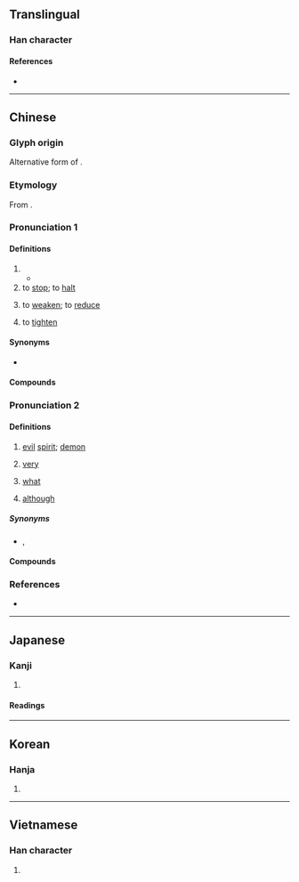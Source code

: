 {{character info}}
==Translingual==

===Han character===
{{Han char|rn=86|rad=火|as=09|sn=13|four=28334|canj=NKF|ids=⿱⿰刍攵灬}}

====References====
* {{Han ref|kx=0677.180|dkj=19210|dj=1088.060|hdz=32221.040|uh=715E|ud=29022|bh=B7D9|bd=47065}}

----

==Chinese==
{{zh-forms}}

===Glyph origin===
{{Han etym}}
Alternative form of {{l|zh|殺}}.

===Etymology===
From {{zh-l|殺}}.

<!--
|h=pfs=sat/so̍t
|mn=soah/sat
|mn_note=soah - vernacular; sat - literary
-->{{attention|zh|[05:11, 30 July 2018 (UTC)]}}

===Pronunciation 1===
{{zh-pron
|m=shā
|c=saat3
|h=pfs=so̍t
|md=sák
|mn=soah
|mc=y
|oc=y
|cat=v
}}

====Definitions====
{{zh-hanzi}}

# {{zh-alt-form|殺|to [[kill]]}}
#* {{zh-x|秋 風 秋 雨 愁 煞{shā} 人|Autumn wind, autumn rain – they make one '''die''' of sorrow.|ref='''1907''', last written words of 秋瑾 {{w|Qiu Jin}} before her beheading}}
# to [[stop]]; to [[halt]]
#: {{zh-x|煞{shā}尾|to finish off}}
# to [[weaken]]; to [[reduce]]
#: {{zh-x|煞{shā}風景|to damage the beautiful scenery}}
# to [[tighten]]

====Synonyms====
* {{s|to stop}}
{{zh-syn-saurus|停止}}

====Compounds====
{{zh-der|fold=y|大煞風景|一筆抹煞|碟煞|煞尾|煞風景|煞車|沒不煞|煞氣|抹煞|碟式煞車|煞氣騰騰|煞住|沒亂煞|氣煞車|煞性子}}

===Pronunciation 2===
{{zh-pron
|m=shà
|c=saat3
|h=pfs=sat
|w=4saq
|cat=n,v,conj,pron
}}

====Definitions====
{{zh-hanzi}}

# [[evil]] [[spirit]]; [[demon]]
#: {{zh-x|凶神惡煞|fierce person; ferocious person}}
# [[very]]
# {{lb|zh|literary}} [[what]]
# {{lb|zh|obsolete}} [[although]]

=====Synonyms=====
* {{s|what}} {{zh-l|什麼}}, {{zh-l|啥}}

{{attention|nan|missing Min Nan definitions}}

====Compounds====
{{zh-der|fold=y|喪煞|地煞|回煞|惡煞|凶神惡煞|忒煞|慌張勢煞|可煞作怪|可煞|勢煞|七煞|大煞|凶煞|來煞|煞筆|歸煞|煞費苦心|沒收煞|生煞煞|特煞|沒搭煞|煞白|沒撻煞|煞有介事|煞費周章|煞神|煞是|煞星|煞強如|沒合煞|收煞|殃煞|鱉煞|避煞|躲煞|關煞|結煞|羨煞|霧煞煞}}

===References===
* {{R:yue:Hanzi}}

----

==Japanese==

===Kanji===
{{ja-kanji|grade=|rs=火09}}

# {{rfdef|ja|sort=火09}}

====Readings====
{{ja-readings
|on=さつ, さい, せつ
|kun=ころ-す
}}

----

==Korean==

===Hanja===
{{ko-hanja|hangeul=살|eumhun=|rv=sal|mr=sal|y=sal}}

# {{rfdef|ko|sort=火09}}

----

==Vietnamese==

===Han character===
{{vi-readings|rs=火09|hanviet=sát |nom=}}

# {{rfdef|vi|sort=火09}}